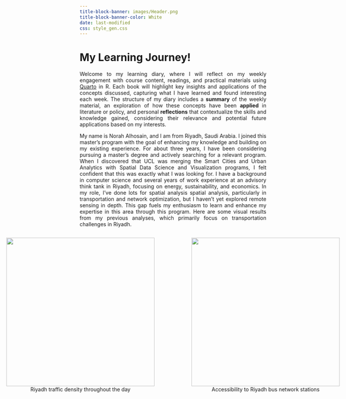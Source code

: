 ```yaml
---
title-block-banner: images/Header.png
title-block-banner-color: White
date: last-modified
css: style_gen.css
---
```


# My Learning Journey! {.unnumbered}

::: {style="text-align: justify;"}
Welcome to my learning diary, where I will reflect on my weekly engagement with course content, readings, and practical materials using [Quarto](https://quarto.org/docs/books) in R. Each book will highlight key insights and applications of the concepts discussed, capturing what I have learned and found interesting each week. The structure of my diary includes a **summary** of the weekly material, an exploration of how these concepts have been **applied** in literature or policy, and personal **reflections** that contextualize the skills and knowledge gained, considering their relevance and potential future applications based on my interests.

My name is Norah Alhosain, and I am from Riyadh, Saudi Arabia. I joined this master's program with the goal of enhancing my knowledge and building on my existing experience. For about three years, I have been considering pursuing a master's degree and actively searching for a relevant program. When I discovered that UCL was merging the Smart Cities and Urban Analytics with Spatial Data Science and Visualization programs, I felt confident that this was exactly what I was looking for. I have a background in computer science and several years of work experience at an advisory think tank in Riyadh, focusing on energy, sustainability, and economics. In my role, I’ve done lots for spatial analysis spatial analysis, particularly in transportation and network optimization, but I haven’t yet explored remote sensing in depth. This gap fuels my enthusiasm to learn and enhance my expertise in this area through this program. Here are some visual results from my previous analyses, which primarily focus on transportation challenges in Riyadh.
:::

::: {style="display: flex; justify-content: center; align-items: flex-end; gap: 20px;"}
```{=html}
<figure style="text-align: center; style="width: 50%;">
    <img src="images/traffic_intro.gif" style="width: 400px; height: 400px;"/>
    <figcaption style="text-align: center;">
       Riyadh traffic density throughout the day  
    </figcaption>
</figure>
```

```{=html}
<figure style="text-align: center; style="width: 50%;">
    <img src="images/bus_accessibility_intro.png" style="width: 400px; height: 400px;"/>
    <figcaption style="text-align: center;">
        Accessibility to Riyadh bus network stations <br> 
    </figcaption>
</figure>
```
:::
